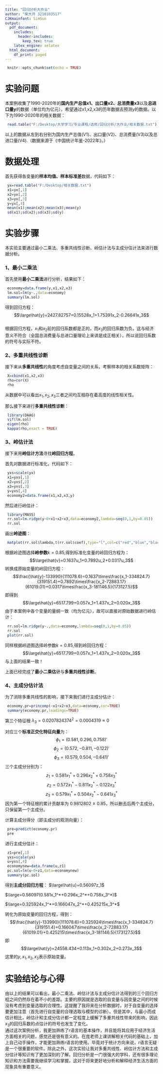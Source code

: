 ---
title: "回归分析大作业"
author: "柴大开 3210103517"
CJKmainfont: SimSun
output:
  pdf_document:
    includes:
      header-includes:
        keep_tex: true
    latex_engine: xelatex
  html_document:
    df_print: paged
---

```{r setup, include=FALSE}
 knitr::opts_chunk$set(echo = TRUE)
```

# **实验问题**
  本案例收集了1990-2020年的**国内生产总值x1、出口量x2、总消费量x3**以及**总进口量y**的数据（单位均为亿元），希望通过x1,x2,x3的历年数据去预测y的数据。以下为1990-2020年的相关数据：

```{r 1}
 read.table("F:/Desktop/大学学习/专业课程/选修/回归分析/大作业/相关数据.txt")
```
  以上的数据从左到右分别为国内生产总值(V1)、出口量(V2)、总消费量(V3)以及总进口量(V4).（数据来源于《中国统计年鉴-2022年》。）    

# **数据处理**

  首先获得各变量的**样本均值、样本标准差**数据，代码如下：

```{r 2}
 yx=read.table("F:/Desktop/相关数据.txt")
 x1=yx[,1]
 x2=yx[,2]
 x3=yx[,3]
 y=yx[,4]
 mean(x1);mean(x2);mean(x3);mean(y)
 sd(x1);sd(x2);sd(x3);sd(y)
```

# **实验步骤**

  本实验主要通过最小二乘法、多重共线性诊断、岭估计法与主成分估计法来进行数据分析。

### **1、最小二乘法**

  首先使用**最小二乘法**进行分析，结果如下：

```{r 3}
 economy=data.frame(y,x1,x2,x3)
 lm.sol=lm(y~.,data=economy)
 summary(lm.sol)
```

  得到回归方程：
$$\large\hat{y}=2427.82757+0.15528x_1+1.75391x_2-0.26641x_3$$  
  根据回归方程，$x_1$和$x_2$前的回归系数都是正的，而$x_3$的回归系数为负。这与经济意义不符合（全国总消费量与总进口量理论上来讲是成正相关），所以说回归系数的符号与实际不符。  

### **2、多重共线性诊断**

  接下来从**多重共线性**的角度考虑自变量之间的关系，考察样本的相关系数矩阵：
```{r 4}
 X=cbind(x1,x2,x3)
 rho=cor(X)
 rho
```
  从数据中可以看出$x_1,x_2,x_3$三者之间均互相存在着高度的线性相关性。

  那么接下来进行**多重共线性诊断**：

```{r 5}
 library(DAAG)
 vif(lm.sol)
 eigen(rho)
 kappa(rho,exact = TRUE)
```

### **3、岭估计法**

  接下来用**岭估计方法**寻找**岭回归方程**。  

  首先对数据进行标准化，代码如下：
```{r 6}
 yxs=scale(yx)
 x1=yxs[,1]
 x2=yxs[,2]
 x3=yxs[,3]
 y=yxs[,4]
 economy2=data.frame(x1,x2,x3,y)
```

  然后进行岭估计：

```{r 7}
 library(MASS)
 rr.sol=lm.ridge(y~0+x1+x2+x3,data=economy2,lambda=seq(0,1,by=0.05))
 rr.sol
```

  画出**岭迹图**：

```{r 8}
 matplot(rr.sol$lambda,t(rr.sol$coef),type="l",col=c("red","blue","black"),xlab=expression(lambda),ylab=expression(hat(beta)(lambda)))
```

  根据岭迹图选择**岭参数**$k=0.85$,得到标准化变量的岭回归方程为：
$$\large\hat{v}=0.1637u_1+0.7892u_2+0.0317u_3$$
  转换成原始变量的岭回归方程：
$$\frac{\hat{y}-133990}{111078.6}=0.1637\times\frac{x_1-334824.7}{319151.4}+0.7892\times\frac{x_2-72883.17}{61019.01}+0.0317\times\frac{x_3-181146.5}{173127.5}$$
  即得到
$$\large\hat{y}=6517.799+0.057x_1+1.437x_2+0.020x_3$$
  由于本案例中各个变量的量纲一致（均为亿元），故可以直接对原始数据进行岭估计：
```{r 9}
 rr.sol=lm.ridge(y~.,data=economy,lambda=seq(0,1,by=0.05))
 rr.sol
 plot(rr.sol)
```

  同样根据岭迹图选择岭参数$k=0.85$,得到岭回归方程：
$$\large\hat{y}=6517.799+0.057x_1+1.437x_2+0.020x_3$$
  与上面的结果一致！  

  上面已经完成了**最小二乘估计**与**多重共线性诊断**。 

### **4、主成分估计法**

  为了消除多重共线性的影响，接下来我们进行主成分估计：

```{r 10}
 economy.pr=princomp(~x1+x2+x3,data=economy,cor=TRUE)
 summary(economy.pr,loadings=TRUE)
```

  第三个特征根 $\lambda_3=0.0207824374^2=0.0004319\approx 0$  

  对应三个**标准正交化特征向量**为：
$$\phi_1=(0.581,0.296,0.758)'$$
$$\phi_2=(0.572,-0.811,-0.122)'$$
$$\phi_3=(0.579,0.504,-0.641)'$$
  三个主成分分别为：
$$z_1=0.581x_1^*+0.296x_2^*+0.758x_3^*$$
$$z_2=0.572x_1^*-0.811x_2^*-0.122x_3^*$$
$$z_3=0.579x_1^*+0.504x_2^*-0.641x_3^*$$
  因为第一个特征根的累计贡献率为 $0.9812802\ge0.85$，所以删去后两个主成分，只保留第一个主成分。  

  计算主成分得分（即主成分的观测向量）：

```{r 11}
 pre=predict(economy.pr)
 pre
```

  进行主成分估计：

```{r 12}
 z1=pre[,1]
 yxs=scale(yx)
 u=yxs[,4]
 economynew=data.frame(u,z1)
 pc.sol=lm(u~0+z1,data=economynew)
 summary(pc.sol)
```

  得到**主成分回归方程**：
$\large\hat{u}=0.56097z_1$  

$\large=0.56097(0.581x_1^*+0.296x_2^*+0.758x_3^*)$  

$\large=0.325924x_1^*+0.166047x_2^*+0.425215x_3^*$

  转化为原始变量的回归方程，得到：
$$\frac{\hat{y}-133990}{111078.6}=0.325924\times\frac{x_1-334824.7}{319151.4}+0.166047\times\frac{x_2-72883.17}{61019.01}+0.425215\times\frac{x_3-181146.5}{173127.5}$$
  即
$$\large\hat{y}=24558.434+0.113x_1+0.302x_2+0.273x_3$$
  这里的$y,x_1,x_2,x_3$表示原始变量。

# **实验结论与心得**
  由以上的结果可以看出，最小二乘法、岭估计法与主成分估计法得到的三个回归方程之间仍然存在着不小的差距。主要的原因就是选取的自变量与因变量之间的时候没有考虑到变量选取的合理性。这提醒了我将来在分析数据时，对于自变量的选择要更加注意（首先进行自变量的合理选取与模型的诊断）。但是其中，与最小而成估计相比，岭估计和主成分估计都一定程度上缓解了多重共线性带来的影响，因此$x_3$的回归系数的点估计的符号也发生了变化。  
  通过这次案例分析，我更加熟练了r语言的基本操作，并且能将其应用于经济生活方面相关的问题，感觉还是很有意义的。在庞老师上课讲解相关代码的基础上，加上自己动手操作，才能更加熟练r语言的使用。毕竟对于统计方向来说，r语言无疑是一个很重要的软件。除此之外，这次实验让我对多重共线性、岭估计方法和主成分估计等知识有了更加深刻的了解。回归分析是一门很强大的学科，还有很多理论知识和方法需要我继续学习和掌握，这对于将来更好地分析和解释经济生活方面的现象具有重要意义。